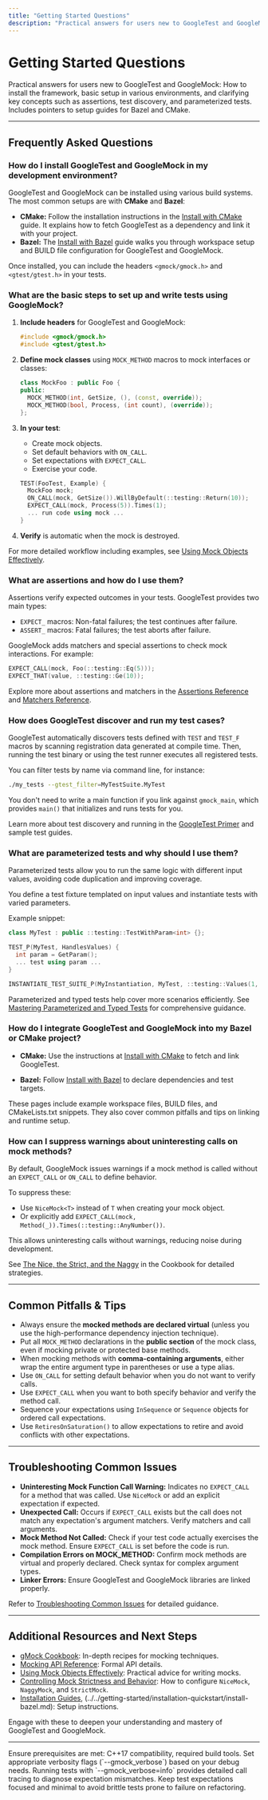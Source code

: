 ```yaml
---
title: "Getting Started Questions"
description: "Practical answers for users new to GoogleTest and GoogleMock: How to install the framework, basic setup in various environments, and clarifying key concepts such as assertions, test discovery, and parameterized tests. Includes pointers to setup guides for Bazel and CMake."
---
```


# Getting Started Questions

Practical answers for users new to GoogleTest and GoogleMock: How to install the framework, basic setup in various environments, and clarifying key concepts such as assertions, test discovery, and parameterized tests. Includes pointers to setup guides for Bazel and CMake.

---

## Frequently Asked Questions

### How do I install GoogleTest and GoogleMock in my development environment?

GoogleTest and GoogleMock can be installed using various build systems. The most common setups are with **CMake** and **Bazel**:

- **CMake:** Follow the installation instructions in the [Install with CMake](../../getting-started/installation-quickstart/install-cmake.md) guide. It explains how to fetch GoogleTest as a dependency and link it with your project.
- **Bazel:** The [Install with Bazel](../../getting-started/installation-quickstart/install-bazel.md) guide walks you through workspace setup and BUILD file configuration for GoogleTest and GoogleMock.

Once installed, you can include the headers `<gmock/gmock.h>` and `<gtest/gtest.h>` in your tests.


### What are the basic steps to set up and write tests using GoogleMock?

1. **Include headers** for GoogleTest and GoogleMock:

    ```cpp
    #include <gmock/gmock.h>
    #include <gtest/gtest.h>
    ```

2. **Define mock classes** using `MOCK_METHOD` macros to mock interfaces or classes:

    ```cpp
    class MockFoo : public Foo {
    public:
      MOCK_METHOD(int, GetSize, (), (const, override));
      MOCK_METHOD(bool, Process, (int count), (override));
    };
    ```

3. **In your test**:

    - Create mock objects.
    - Set default behaviors with `ON_CALL`.
    - Set expectations with `EXPECT_CALL`.
    - Exercise your code.

    ```cpp
    TEST(FooTest, Example) {
      MockFoo mock;
      ON_CALL(mock, GetSize()).WillByDefault(::testing::Return(10));
      EXPECT_CALL(mock, Process(5)).Times(1);
      ... run code using mock ...
    }
    ```

4. **Verify** is automatic when the mock is destroyed.

For more detailed workflow including examples, see [Using Mock Objects Effectively](../../guides/writing-and-running-tests/using-mock-objects.md).


### What are assertions and how do I use them?

Assertions verify expected outcomes in your tests. GoogleTest provides two main types:

- `EXPECT_` macros: Non-fatal failures; the test continues after failure.
- `ASSERT_` macros: Fatal failures; the test aborts after failure.

GoogleMock adds matchers and special assertions to check mock interactions. For example:

```cpp
EXPECT_CALL(mock, Foo(::testing::Eq(5)));
EXPECT_THAT(value, ::testing::Ge(10));
```

Explore more about assertions and matchers in the [Assertions Reference](../../api-reference/core-apis/assertions.md) and [Matchers Reference](../../api-reference/core-apis/matchers.md).


### How does GoogleTest discover and run my test cases?

GoogleTest automatically discovers tests defined with `TEST` and `TEST_F` macros by scanning registration data generated at compile time. Then, running the test binary or using the test runner executes all registered tests.

You can filter tests by name via command line, for instance:

```bash
./my_tests --gtest_filter=MyTestSuite.MyTest
```

You don't need to write a main function if you link against `gmock_main`, which provides `main()` that initializes and runs tests for you.

Learn more about test discovery and running in the [GoogleTest Primer](../../overview/introduction-value/what-is-googletest.md) and sample test guides.


### What are parameterized tests and why should I use them?

Parameterized tests allow you to run the same logic with different input values, avoiding code duplication and improving coverage.

You define a test fixture templated on input values and instantiate tests with varied parameters.

Example snippet:

```cpp
class MyTest : public ::testing::TestWithParam<int> {};

TEST_P(MyTest, HandlesValues) {
  int param = GetParam();
  ... test using param ...
}

INSTANTIATE_TEST_SUITE_P(MyInstantiation, MyTest, ::testing::Values(1, 2, 3));
```

Parameterized and typed tests help cover more scenarios efficiently. See [Mastering Parameterized and Typed Tests](../../guides/test-design-and-best-practices/parameterized-tests.md) for comprehensive guidance.


### How do I integrate GoogleTest and GoogleMock into my Bazel or CMake project?

- **CMake:** Use the instructions at [Install with CMake](../../getting-started/installation-quickstart/install-cmake.md) to fetch and link GoogleTest.

- **Bazel:** Follow [Install with Bazel](../../getting-started/installation-quickstart/install-bazel.md) to declare dependencies and test targets.

These pages include example workspace files, BUILD files, and CMakeLists.txt snippets. They also cover common pitfalls and tips on linking and runtime setup.


### How can I suppress warnings about uninteresting calls on mock methods?

By default, GoogleMock issues warnings if a mock method is called without an `EXPECT_CALL` or `ON_CALL` to define behavior.

To suppress these:

- Use `NiceMock<T>` instead of `T` when creating your mock object.
- Or explicitly add `EXPECT_CALL(mock, Method(_)).Times(::testing::AnyNumber())`.

This allows uninteresting calls without warnings, reducing noise during development.

See [The Nice, the Strict, and the Naggy](../../docs/gmock_cook_book.md#NiceStrictNaggy) in the Cookbook for detailed strategies.


---

## Common Pitfalls & Tips

- Always ensure the **mocked methods are declared virtual** (unless you use the high-performance dependency injection technique).
- Put all `MOCK_METHOD` declarations in the **public section** of the mock class, even if mocking private or protected base methods.
- When mocking methods with **comma-containing arguments**, either wrap the entire argument type in parentheses or use a type alias.
- Use `ON_CALL` for setting default behavior when you do not want to verify calls.
- Use `EXPECT_CALL` when you want to both specify behavior and verify the method call.
- Sequence your expectations using `InSequence` or `Sequence` objects for ordered call expectations.
- Use `RetiresOnSaturation()` to allow expectations to retire and avoid conflicts with other expectations.


---

## Troubleshooting Common Issues

- **Uninteresting Mock Function Call Warning:** Indicates no `EXPECT_CALL` for a method that was called. Use `NiceMock` or add an explicit expectation if expected.
- **Unexpected Call:** Occurs if `EXPECT_CALL` exists but the call does not match any expectation's argument matchers. Verify matchers and call arguments.
- **Mock Method Not Called:** Check if your test code actually exercises the mock method. Ensure `EXPECT_CALL` is set before the code is run.
- **Compilation Errors on MOCK_METHOD:** Confirm mock methods are virtual and properly declared. Check syntax for complex argument types.
- **Linker Errors:** Ensure GoogleTest and GoogleMock libraries are linked properly.

Refer to [Troubleshooting Common Issues](../../getting-started/validation-troubleshooting/common-issues.md) for detailed guidance.


---

## Additional Resources and Next Steps

- [gMock Cookbook](../../docs/gmock_cook_book.md): In-depth recipes for mocking techniques.
- [Mocking API Reference](../../api-reference/core-apis/mocking.md): Formal API details.
- [Using Mock Objects Effectively](../../guides/writing-and-running-tests/using-mock-objects.md): Practical advice for writing mocks.
- [Controlling Mock Strictness and Behavior](../../guides/test-design-and-best-practices/mock-strictness-and-behavior.md): How to configure `NiceMock`, `NaggyMock`, and `StrictMock`.
- [Installation Guides](../../getting-started/installation-quickstart/install-cmake.md), (../../getting-started/installation-quickstart/install-bazel.md): Setup instructions.

Engage with these to deepen your understanding and mastery of GoogleTest and GoogleMock.


---

<Check>
Ensure prerequisites are met: C++17 compatibility, required build tools.
</Check>

<Check>
Set appropriate verbosity flags (`--gmock_verbose`) based on your debug needs.
</Check>

<Tip>
Running tests with `--gmock_verbose=info` provides detailed call tracing to diagnose expectation mismatches.
</Tip>

<Tip>
Keep test expectations focused and minimal to avoid brittle tests prone to failure on refactoring.
</Tip>
